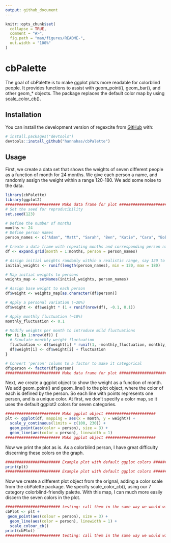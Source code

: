 ```yaml
---
output: github_document
---
```


<!-- README.md is generated from README.Rmd. Please edit that file -->

```r
knitr::opts_chunk$set(
  collapse = TRUE,
  comment = "#>",
  fig.path = "man/figures/README-",
  out.width = "100%"
)
```

# cbPalette

<!-- badges: start -->
<!-- badges: end -->

The goal of cbPalette is to make ggplot plots more readable for colorblind people.
It provides functions to assist with geom_point(), geom_bar(), and other geom_* objects.
The package replaces the default color map by using scale_color_cb().

## Installation

You can install the development version of regexcite from [GitHub](https://github.com/) with:
      
``` r
# install.packages("devtools")
devtools::install_github("hannahas/cbPalette")
```

## Usage

First, we create a data set that shows the weights of seven different people as a function of month
for 24 months. We give each person a name, and randomly assign the weight within a range 120-180.
We add some noise to the data.

```r
library(cbPalette)
library(ggplot2)
######################## Make data frame for plot ######################
# Set the seed for reproducibility
set.seed(123)

# Define the number of months
months <- 24
# Define person names
person_names <- c("Adam", "Matt", "Sarah", "Ben", "Katie", "Cara", "Bob")

# Create a data frame with repeating months and corresponding person names
df <- expand.grid(month = 1:months, person = person_names)

# Assign initial weights randomly within a realistic range, say 120 to 180 lbs
initial_weights <- runif(length(person_names), min = 120, max = 180)

# Map initial weights to persons
weights_map <- setNames(initial_weights, person_names)

# Assign base weight to each person
df$weight <- weights_map[as.character(df$person)]

# Apply a personal variation (~20%)
df$weight <- df$weight * (1 + runif(nrow(df), -0.1, 0.1))

# Apply monthly fluctuation (~10%)
monthly_fluctuation <- 0.1

# Modify weights per month to introduce mild fluctuations
for (i in 1:nrow(df)) {
  # Simulate monthly weight fluctuation
  fluctuation <- df$weight[i] * runif(1, -monthly_fluctuation, monthly_fluctuation)
  df$weight[i] <- df$weight[i] + fluctuation
}

# Convert 'person' column to a factor to make it categorical
df$person <- factor(df$person)
######################## Make data frame for plot ######################
```

Next, we create a ggplot object to show the weight as a function of month.
We add geom_point() and geom_line() to the plot object, where the color of each is defined by the person.
So each line with points represents one person, and is a unique color.
At first, we don't specify a color map, so it uses the default ggplot2 colors for seven categories.

```r
######################## Make ggplot object ######################
plt <- ggplot(df, mapping = aes(x = month, y = weight)) +
  scale_y_continuous(limits = c(100, 230)) +
  geom_point(aes(color = person), size = 3) +
  geom_line(aes(color = person), linewidth = 1)
######################## Make ggplot object ######################
```

Now we print the plot as is.
As a colorblind person, I have great difficulty discerning these colors on the graph.

```r
######################## Example plot with default ggplot colors ######################
print(plt)
######################## Example plot with default ggplot colors ######################
```

Now we create a different plot object from the orignal, adding a color scale from the cbPalette package.
We specify scale_color_cb(), using our 7 category colorblind-friendly palette.
With this map, I can much more easily discern the seven colors in the plot.

```r
######################## testing: call them in the same way we would with any scale_*() function in {ggplot2}
cbPlot <- plt +
 geom_point(aes(colour = person), size = 3) +
  geom_line(aes(color = person), linewidth = 1) +
  scale_colour_cb()
print(cbPlot)
######################## testing: call them in the same way we would with any scale_*() function in {ggplot2}
```
